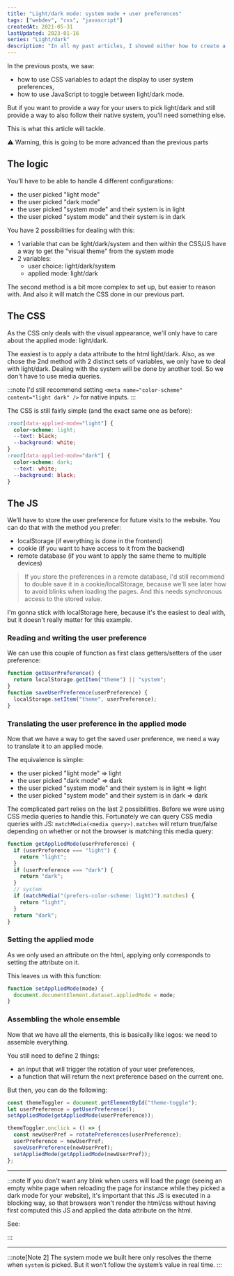 ```yaml
---
title: "Light/dark mode: system mode + user preferences"
tags: ["webdev", "css", "javascript"]
createdAt: 2021-05-31
lastUpdated: 2023-01-16
series: "Light/dark"
description: "In all my past articles, I showed either how to create a light/dark mode following your users system without JavaScript, or how to create a light/dark swatch for your website using JavaScript but without system mode. It is time to see how to reconcile those 2 approaches"
---
```



In the previous posts, we saw:

- how to use CSS variables to adapt the display to user system preferences,
- how to use JavaScript to toggle between light/dark mode.

But if you want to provide a way for your users to pick light/dark and still provide a way to also follow their native system, you'll need something else.

This is what this article will tackle.

⚠️ Warning, this is going to be more advanced than the previous parts

## The logic

You’ll have to be able to handle 4 different configurations:

- the user picked "light mode"
- the user picked "dark mode"
- the user picked "system mode" and their system is in light
- the user picked "system mode" and their system is in dark

You have 2 possibilities for dealing with this:

- 1 variable that can be light/dark/system and then within the CSS/JS have a way to get the "visual theme" from the system mode
- 2 variables:
  - user choice: light/dark/system
  - applied mode: light/dark

The second method is a bit more complex to set up, but easier to reason with. And also it will match the CSS done in our previous part.

## The CSS

As the CSS only deals with the visual appearance, we'll only have to care about the applied mode: light/dark.

The easiest is to apply a data attribute to the html light/dark. Also, as we chose the 2nd method with 2 distinct sets of variables, we only have to deal with light/dark. Dealing with the system will be done by another tool. So we don't have to use media queries.

:::note
I'd still recommend setting `<meta name="color-scheme" content="light dark" />` for native inputs.
:::

The CSS is still fairly simple (and the exact same one as before):

```css
:root[data-applied-mode="light"] {
  color-scheme: light;
  --text: black;
  --background: white;
}
:root[data-applied-mode="dark"] {
  color-scheme: dark;
  --text: white;
  --background: black;
}
```

## The JS

We’ll have to store the user preference for future visits to the website. You can do that with the method you prefer:

- localStorage (if everything is done in the frontend)
- cookie (if you want to have access to it from the backend)
- remote database (if you want to apply the same theme to multiple devices)

> If you store the preferences in a remote database, I'd still recommend to double save it in a cookie/localStorage, because we'll see later how to avoid blinks when loading the pages. And this needs synchronous access to the stored value.

I'm gonna stick with localStorage here, because it's the easiest to deal with, but it doesn't really matter for this example.

### Reading and writing the user preference

We can use this couple of function as first class getters/setters of the user preference:

```js
function getUserPreference() {
  return localStorage.getItem("theme") || "system";
}
function saveUserPreference(userPreference) {
  localStorage.setItem("theme", userPreference);
}
```

### Translating the user preference in the applied mode

Now that we have a way to get the saved user preference, we need a way to translate it to an applied mode.

The equivalence is simple:

- the user picked "light mode" => light
- the user picked "dark mode" => dark
- the user picked "system mode" and their system is in light => light
- the user picked "system mode" and their system is in dark => dark

The complicated part relies on the last 2 possibilities. Before we were using CSS media queries to handle this. Fortunately we can query CSS media queries with JS: `matchMedia(<media query>).matches` will return true/false depending on whether or not the browser is matching this media query:

```js
function getAppliedMode(userPreference) {
  if (userPreference === "light") {
    return "light";
  }
  if (userPreference === "dark") {
    return "dark";
  }
  // system
  if (matchMedia("(prefers-color-scheme: light)").matches) {
    return "light";
  }
  return "dark";
}
```

### Setting the applied mode

As we only used an attribute on the html, applying only corresponds to setting the attribute on it.

This leaves us with this function:

```js
function setAppliedMode(mode) {
  document.documentElement.dataset.appliedMode = mode;
}
```

### Assembling the whole ensemble

Now that we have all the elements, this is basically like legos: we need to assemble everything.

You still need to define 2 things:

- an input that will trigger the rotation of your user preferences,
- a function that will return the next preference based on the current one.

But then, you can do the following:

```js
const themeToggler = document.getElementById("theme-toggle");
let userPreference = getUserPreference();
setAppliedMode(getAppliedMode(userPreference));

themeToggler.onclick = () => {
  const newUserPref = rotatePreferences(userPreference);
  userPreference = newUserPref;
  saveUserPreference(newUserPref);
  setAppliedMode(getAppliedMode(newUserPref));
};
```

<Codepen user="ayc0" id="MWpOmbQ" />

---

:::note
If you don't want any blink when users will load the page (seeing an empty white page when reloading the page for instance while they picked a dark mode for your website), it's important that this JS is executed in a blocking way, so that browsers won't render the html/css without having first computed this JS and applied the data attribute on the html.

See:

<LinkToPost slug="light-dark-mode-avoid-flickering-on-reload" />
:::

---

:::note[Note 2]
The system mode we built here only resolves the theme when `system` is picked. But it won’t follow the system’s value in real time.
:::
